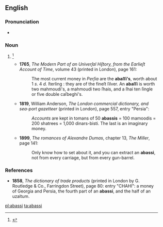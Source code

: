 ==English==

===Pronunciation===
* {{a|GenAm}} {{IPA|/əˈbɑ.si/}}

===Noun===
{{en-noun}}

# {{obsolete spelling of|abbasi|lang=en}}<ref>{{R:MW3 1976}}</ref>
#* '''1765''', ''The Modern Part of an Univerſal Hiſtory, from the Earlieſt Account of Time'', volume 43 (printed in London), page 161: 
#*: The most current money in ''Perſia'' are the '''abaſſi's''', worth about 1 ''s''. 4 ''d.'' ſterling : they are of the fineſt ſilver. An '''abaſſi''' is worth two mahmoudi's, a mahmoudi two ſhais, and a ſhai ten ſingle or five double caſbeghi's.
#* '''1819''', William Anderson, ''The London commercial dictionary, and sea-port gazetteer'' (printed in London), page 557, entry "Persia": 
#*: ''Accounts'' are kept in tomans of 50 '''abassis''' = 100 mamoodis = 200 shatrees = 1,000 dinars-bisti. The last is an imaginary money.
#* '''1899''', ''The romances of Alexandre Dumas'', chapter 13, ''The Miller'', page 141: 
#*: Only know how to set about it, and you can extract an '''abassi''', not from every carriage, but from every gun-barrel.

===References===
* '''1858''', ''The dictionary of trade products'' (printed in London by G. Routledge & Co., Farringdon Street), page 80: entry "CHAHI": a money of Georgia and Persia, the fourth part of an '''abassi''', and the half of an uzaltum.
<references/>

[[pl:abassi]]
[[ta:abassi]]